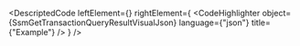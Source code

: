 
<DescriptedCode
  leftElement={<SsmGetTransactionQueryResultDesc />}
  rightElement={
    <CodeHighlighter
      object={SsmGetTransactionQueryResultVisualJson}
      language={"json"}
      title={"Example"}
    />
  }
/>
